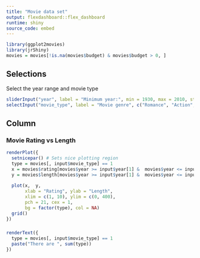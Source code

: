 ```yaml
---
title: "Movie data set"
output: flexdashboard::flex_dashboard
runtime: shiny
source_code: embed
---
```


```r
library(ggplot2movies)
library(jrShiny)
movies = movies[!is.na(movies$budget) & movies$budget > 0, ]
```

Selections {.sidebar}
-----------------------------------------------------------------------

Select the year range  and movie type

```r
sliderInput("year", label = "Minimum year:", min = 1930, max = 2010, step = 10, value = c(1930, 2010), sep = "") 
selectInput("movie_type", label = "Movie genre", c("Romance", "Action", "Animation"))
```

Column
-----------------------------------------------------------------------

### Movie Rating vs Length

```r
renderPlot({
  setnicepar() # Sets nice plotting region
  type = movies[, input$movie_type] == 1
  x = movies$rating[movies$year >= input$year[1] &  movies$year <= input$year[2]]
  y = movies$length[movies$year >= input$year[1] &  movies$year <= input$year[2]]
  
  plot(x,  y, 
       xlab = "Rating", ylab = "Length", 
       xlim = c(1, 10), ylim = c(0, 400), 
       pch = 21, cex = 1, 
       bg = factor(type), col = NA)
  grid()
})
```

###

```r
renderText({
  type = movies[, input$movie_type] == 1
  paste("There are ", sum(type))
})
```
